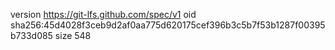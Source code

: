 version https://git-lfs.github.com/spec/v1
oid sha256:45d4028f3ceb9d2af0aa775d620175cef396b3c5b7f53b1287f00395b733d085
size 548
